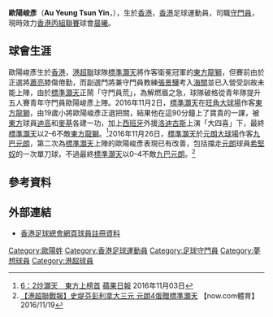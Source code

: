 {{Infobox football biography
| name           = 歐陽峻彥 <br> Au Yeung Tsun Yin
| image          = 
| fullname       = 歐陽峻彥
| nickname       = 
| birth_date     = {{birth date and age|1997|1|18}}
| birth_place    = {{HKG-1959}}
| height         = {{height|m=1.75}}
| position       = [[守門員|守門員]]
| currentclub    = [[晨曦體育會|晨曦]]
| clubnumber     = TBC
| youthyears1    = 
| youthclubs1    = 
| years1 = 2016–2017
| clubs1 = [[標準灝天足球隊|標準灝天]]
| caps1  = 2
| goals1 = 0
| years2 = 2017
| clubs2 = [[晨曦體育會|晨曦]]
| caps2  = 0
| goals2 = 0
| years3 = 
| clubs3 = 
| caps3  = 
| goals3 = 
| nationalyears1 = 
| nationalteam1  =
| nationalcaps1  = 
| nationalgoals1 = 
| nationalyears2 = 
| nationalteam2  = 
| nationalcaps2  = 
| nationalgoals2 = 
| pcupdate = 
| ntupdate = 
|}}

'''歐陽峻彥'''（'''Au Yeung Tsun Yin'''，{{bd|1997年|1月18日|}}），生於[[香港|香港]]，[[香港|香港]]足球運動員，司職[[守門員|守門員]]，現時效力[[香港丙組聯賽|香港丙組聯賽]]球會[[晨曦體育會|晨曦]]。

== 球會生涯 ==
歐陽峻彥生於[[香港|香港]]，[[香港超級聯賽|港超聯]]球隊[[標準灝天|標準灝天]]將作客衛冕冠軍的[[東方足球隊|東方龍獅]]，但賽前由於正選將[[蕭亮_(足球運動員)|蕭亮]]膝傷倦勤，而副選門將兼守門員教練[[張景驊|張景驊]]考入[[海關|海關]]並已入營受訓故未能上陣，由於[[標準灝天|標準灝天]]正鬧「守門員荒」，為解燃眉之急，球隊破格從青年隊提升五人賽青年守門員歐陽峻彥上陣。2016年11月2日，[[標準灝天|標準灝天]]在[[旺角大球場|旺角大球場]]作客[[東方足球隊|東方龍獅]]，由19歲小將歐陽峻彥正選把關，結果他在這90分鐘上了寶貴的一課，被[[東方足球隊|東方]]球員[[迪高·伊萊·莫雷拉|迪高]]和[[麥基_(足球員)|麥基]]各建一功，加上[[西班牙|西班牙]]外援[[曼努·布列達·洛迪古斯|洛迪古斯]]上演「大四喜」下，最終[[港菁|標準灝天]]以2–6不敵[[東方足球隊|東方龍獅]]。<ref>[http://hk.apple.nextmedia.com/sports/art/20161103/19820872 6：2炒灝天　東方上榜首] {{Wayback|url=http://hk.apple.nextmedia.com/sports/art/20161103/19820872 |date=20161203060650 }} [[蘋果日報|蘋果日報]] 2016年11月03日</ref>2016年11月26日，[[標準灝天|標準灝天]]於[[元朗大球場|元朗大球場]]作客[[九巴元朗|九巴元朗]]，第二次為[[標準灝天|標準灝天]]上陣的歐陽峻彥表現已有改善，包括擋走[[九巴元朗|元朗]]球員[[迪亞高·希堅奴|希堅奴]]的一次單刀球，不過最終[[港菁|標準灝天]]以0–4不敵[[九巴元朗|九巴元朗]]。<ref>[http://sports.now.com/home/euro2016/news?id=16603471571 【港超聯戰報】史堤芬彭利拿大三元 元朗4蛋贈標準灝天] {{Wayback|url=http://sports.now.com/home/euro2016/news?id=16603471571 |date=20161126194948 }} 【now.com體育】2016/11/19</ref> 

== 參考資料 ==
{{Reflist}}

==外部連結==
* [https://www.hkfa.com/ch/club/54/detail?player=13767 香港足球總會網頁球員註冊資料] {{Wayback|url=https://www.hkfa.com/ch/club/54/detail?player=13767 |date=20190109144033 }}

{{DEFAULTSORT:Au Yeung Tsun Yin}} 
[[Category:歐陽姓|Category:歐陽姓]]
[[Category:香港足球運動員|Category:香港足球運動員]]
[[Category:足球守門員|Category:足球守門員]]
[[Category:夢想球員|Category:夢想球員]]
[[Category:港超球員|Category:港超球員]]